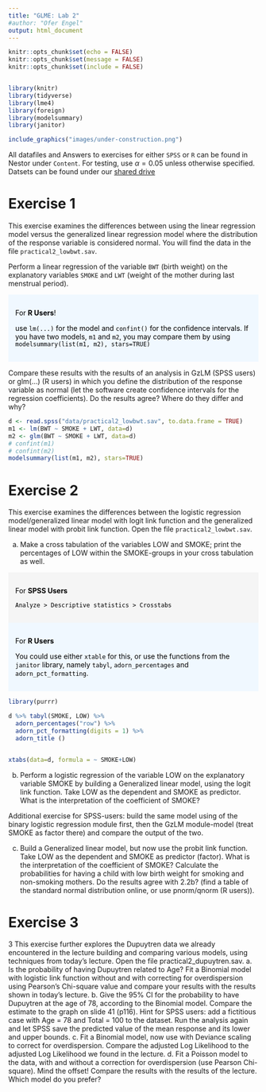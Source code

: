 ```yaml
---
title: "GLME: Lab 2"
#author: "Ofer Engel"
output: html_document
---
```


<style>
.column-left{
  float: left;
  width: 60%;
  text-align: left;
}
.column-right{
  float: right;
  width: 40%;
  text-align: right;
}
.column-full{
  float: none;
  width: 100%;
  text-align: left;
}

.RUsers {
  padding: 1em;
  background: aliceblue;
  color: black;
}


.RIcon {
  background-image: url("images/Rlogo.svg");
}

.SPSS {
  padding: 1em;
  background: whitesmoke;
  color: black;
}

.center {
  text-align: center;
}

</style>

```r

knitr::opts_chunk$set(echo = FALSE)
knitr::opts_chunk$set(message = FALSE)
knitr::opts_chunk$set(include = FALSE)


library(knitr)
library(tidyverse)
library(lme4)
library(foreign)
library(modelsummary)
library(janitor)

```


```r

include_graphics("images/under-construction.png")

```

All datafiles and Answers to exercises for either `SPSS` or `R` can be found in Nestor under `Content`. For testing, use $\alpha=0.05$ unless otherwise specified. Datsets can be found under our [shared drive](https://bit.ly/3puop3I)

# Exercise 1

This exercise examines the differences between using the linear regression model versus the generalized linear regression model where the distribution of the response variable is considered normal. You will find the data in the file `practical2_lowbwt.sav`. 

Perform a linear regression of the variable `BWT` (birth weight) on the explanatory variables `SMOKE` and `LWT` (weight of the mother during last menstrual period). 



::: {#hello .RUsers }
For **R Users**!

use `lm(...)` for the model and `confint()` for the confidence intervals. If you have two models, `m1` and `m2`, you may compare them by using `modelsummary(list(m1, m2), stars=TRUE)`
:::


Compare these results with the results of an analysis in GzLM (SPSS users) or glm(...) (R users) in which you define the distribution of the response variable as normal (let the software create confidence intervals for the regression coefficients). Do the results agree? Where do they differ and why?



```r

d <- read.spss("data/practical2_lowbwt.sav", to.data.frame = TRUE)
m1 <- lm(BWT ~ SMOKE + LWT, data=d)
m2 <- glm(BWT ~ SMOKE + LWT, data=d)
# confint(m1)
# confint(m2)
modelsummary(list(m1, m2), stars=TRUE)


```


# Exercise 2

This exercise examines the differences between the logistic regression model/generalized linear model with logit link function and the generalized linear model with probit link function. 
Open the file `practical2_lowbwt.sav`.

a.	Make a cross tabulation  of the variables LOW and SMOKE; print the percentages of LOW within the SMOKE-groups in your cross tabulation as well.

::: {#crosstab .SPSS }
For **SPSS Users**

`Analyze > Descriptive statistics > Crosstabs`


:::

::: {#crosstab .RUsers }


For **R Users**

You could use either `xtable` for this, or use the functions from the `janitor` library, namely `tabyl`, `adorn_percentages` and `adorn_pct_formatting`. 


:::

```r
library(purrr)

d %>% tabyl(SMOKE, LOW) %>% 
  adorn_percentages("row") %>%
  adorn_pct_formatting(digits = 1) %>%
  adorn_title () 


xtabs(data=d, formula = ~ SMOKE+LOW)

```




b.	Perform a logistic regression of the variable LOW on the explanatory variable SMOKE by building a Generalized linear model, using the logit link function. Take LOW as the dependent and SMOKE as predictor. What is the interpretation of the coefficient of SMOKE?

Additional exercise for SPSS-users: build the same model using of the binary logistic regression module first, then the GzLM module-model (treat SMOKE as factor there) and compare the output of the two.

c.	Build a Generalized linear model, but now use the probit link function. Take LOW as the dependent and SMOKE as predictor (factor). What is the interpretation of the coefficient of SMOKE? Calculate the probabilities for having a child with low birth weight for smoking and non-smoking mothers. Do the results agree with 2.2b? (find a table of the standard normal distribution online, or use pnorm/qnorm (R users)).


# Exercise 3


3 This exercise further explores the Dupuytren data we already encountered in the lecture building and comparing various models, using techniques from today’s lecture. 
Open the file practical2_dupuytren.sav. 
a.	Is the probability of having Dupuytren related to Age? Fit a Binomial model with logistic link function without and with correcting for overdispersion using Pearson’s Chi-square value and compare your results with the results shown in today’s lecture.
b.	Give the 95% CI for the probability to have Dupuytren at the age of 78, according to the Binomial model. Compare the estimate to the graph on slide 41 (p116).
Hint for SPSS users: add a fictitious case with Age = 78 and Total = 100 to the dataset. Run the analysis again and let SPSS save the predicted value of the mean response and its lower and upper bounds. 
c.	Fit a Binomial model, now use with Deviance scaling to correct for overdispersion. Compare the adjusted Log Likelihood to the adjusted Log Likelihood we found in the lecture.
d.	Fit a Poisson model to the data, with and without a correction for overdispersion (use Pearson Chi-square). Mind the offset! Compare the results with the results of the lecture. Which model do you prefer?




